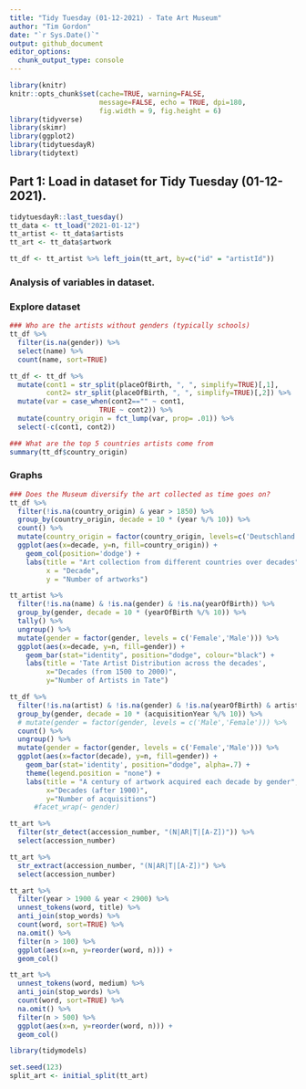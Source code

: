 ```yaml
---
title: "Tidy Tuesday (01-12-2021) - Tate Art Museum"
author: "Tim Gordon"
date: "`r Sys.Date()`"
output: github_document
editor_options: 
  chunk_output_type: console
---
```


```r
library(knitr)
knitr::opts_chunk$set(cache=TRUE, warning=FALSE,
                      message=FALSE, echo = TRUE, dpi=180,
                      fig.width = 9, fig.height = 6)
library(tidyverse)
library(skimr)
library(ggplot2)
library(tidytuesdayR)
library(tidytext)
```

## Part 1: Load in dataset for Tidy Tuesday (01-12-2021). 

```r
tidytuesdayR::last_tuesday()
tt_data <- tt_load("2021-01-12")
tt_artist <- tt_data$artists
tt_art <- tt_data$artwork

tt_df <- tt_artist %>% left_join(tt_art, by=c("id" = "artistId"))


```

### Analysis of variables in dataset. 
### Explore dataset


```r
### Who are the artists without genders (typically schools)
tt_df %>%
  filter(is.na(gender)) %>%
  select(name) %>%
  count(name, sort=TRUE)

tt_df <- tt_df %>% 
  mutate(cont1 = str_split(placeOfBirth, ", ", simplify=TRUE)[,1], 
         cont2= str_split(placeOfBirth, ", ", simplify=TRUE)[,2]) %>% 
  mutate(var = case_when(cont2=="" ~ cont1,
                      TRUE ~ cont2)) %>%
  mutate(country_origin = fct_lump(var, prop= .01)) %>%
  select(-c(cont1, cont2))

### What are the top 5 countries artists come from
summary(tt_df$country_origin)

```


### Graphs 


```r

### Does the Museum diversify the art collected as time goes on?
tt_df %>%
  filter(!is.na(country_origin) & year > 1850) %>%
  group_by(country_origin, decade = 10 * (year %/% 10)) %>%
  count() %>%
  mutate(country_origin = factor(country_origin, levels=c('Deutschland', 'France', 'United Kingdom', 'United States', 'Other'))) %>%
  ggplot(aes(x=decade, y=n, fill=country_origin)) +
    geom_col(position='dodge') +
    labs(title = "Art collection from different countries over decades", 
         x = "Decade",
         y = "Number of artworks")

tt_artist %>%
  filter(!is.na(name) & !is.na(gender) & !is.na(yearOfBirth)) %>% 
  group_by(gender, decade = 10 * (yearOfBirth %/% 10)) %>%
  tally() %>% 
  ungroup() %>%
  mutate(gender = factor(gender, levels = c('Female','Male'))) %>%
  ggplot(aes(x=decade, y=n, fill=gender)) +
    geom_bar(stat="identity", position="dodge", colour="black") +
    labs(title = 'Tate Artist Distribution across the decades',
         x="Decades (from 1500 to 2000)",
         y="Number of Artists in Tate")

tt_df %>%
  filter(!is.na(artist) & !is.na(gender) & !is.na(yearOfBirth) & artistRole=='artist' & acquisitionYear >= 1900) %>% 
  group_by(gender, decade = 10 * (acquisitionYear %/% 10)) %>%
  # mutate(gender = factor(gender, levels = c('Male','Female'))) %>%
  count() %>% 
  ungroup() %>%
  mutate(gender = factor(gender, levels = c('Female','Male'))) %>%
  ggplot(aes(x=factor(decade), y=n, fill=gender)) +
    geom_bar(stat='identity', position="dodge", alpha=.7) +
    theme(legend.position = "none") +
    labs(title = "A century of artwork acquired each decade by gender", 
         x="Decades (after 1900)",
         y="Number of acquisitions") 
      #facet_wrap(~ gender)
```


```r
tt_art %>% 
  filter(str_detect(accession_number, "(N|AR|T|[A-Z])")) %>% 
  select(accession_number)

tt_art %>% 
  str_extract(accession_number, "(N|AR|T|[A-Z])") %>% 
  select(accession_number)
```


```r
tt_art %>%
  filter(year > 1900 & year < 2900) %>%
  unnest_tokens(word, title) %>%
  anti_join(stop_words) %>%
  count(word, sort=TRUE) %>%
  na.omit() %>%
  filter(n > 100) %>%
  ggplot(aes(x=n, y=reorder(word, n))) +
  geom_col()

tt_art %>%
  unnest_tokens(word, medium) %>%
  anti_join(stop_words) %>%
  count(word, sort=TRUE) %>%
  na.omit() %>%
  filter(n > 500) %>%
  ggplot(aes(x=n, y=reorder(word, n))) +
  geom_col()
```


```r
library(tidymodels)

set.seed(123)
split_art <- initial_split(tt_art)
```

